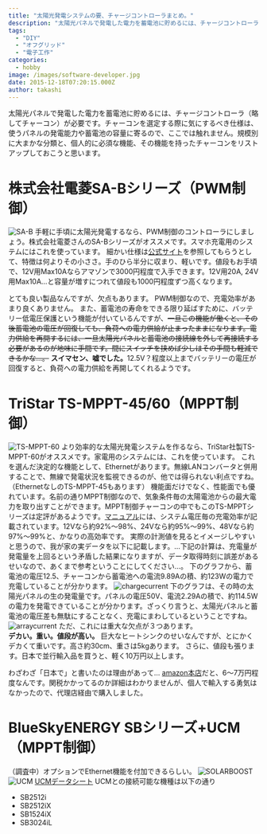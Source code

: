```yaml
---
title: "太陽光発電システムの要、チャージコントローラまとめ。"
description: "太陽光パネルで発電した電力を蓄電池に貯めるには、チャージコントローラ（略してチャーコン）が必要です。チャーコンを選定する際に気にするべき仕様は、使うパネルの発電..."
tags:
  - "DIY"
  - "オフグリッド"
  - "電子工作"
categories:
  - hobby
image: /images/software-developer.jpg
date: 2015-12-18T07:20:15.000Z
author: takashi
---
```



太陽光パネルで発電した電力を蓄電池に貯めるには、チャージコントローラ（略してチャーコン）が必要です。チャーコンを選定する際に気にするべき仕様は、使うパネルの発電能力や蓄電池の容量に寄るので、ここでは触れません。規模別に大まかな分類と、個人的に必須な機能、その機能を持ったチャーコンをリストアップしておこうと思います。
<h1>株式会社電菱SA-Bシリーズ（PWM制御）</h1>
<img src="http://www.denryo.com/solar_controller/charge_discharge/img/p/sa-ba.gif" alt="SA-B" />
手軽に手頃に太陽光発電するなら、PWM制御のコントローラにしましょう。株式会社電菱さんのSA-Bシリーズがオススメです。スマホ充電用のシステムにはこれを使っています。
細かい仕様は<a href="http://www.denryo.com/solar_controller/charge_discharge/sa-ba.html">公式サイト</a>を参照してもらうとして、特徴は何よりその小ささ。手のひら半分に収まり、軽いです。値段もお手頃で、12V用Max10Aならアマゾンで3000円程度で入手できます。12V用20A, 24V用Max10A…と容量が増すにつれて値段も1000円程度ずつ高くなります。



とても良い製品なんですが、欠点もあります。
PWM制御なので、充電効率があまり良くありません。
また、蓄電池の寿命をできる限り延ばすために、バッテリー低電圧保護という機能が付いているんですが、~~一旦この機能が働くと、その後蓄電池の電圧が回復しても、負荷への電力供給が止まったままになります。電力供給を再開するには、一旦太陽光パネルと蓄電池の接続線を外して再接続する必要があるのが地味に手間です。間にスイッチを挟めば少しはその手間も軽減できるかな…。~~ <strong>スイマセン、嘘でした。</strong>12.5V？程度以上までバッテリーの電圧が回復すると、負荷への電力供給を再開してくれるようです。
<h1>TriStar TS-MPPT-45/60（MPPT制御）</h1>
<img src="http://www.morningstarcorp.com/wp-content/uploads/2013/11/TS-MPPT_Angled-60-F_retouch_feature.png" alt="TS-MPPT-60" />
より効率的な太陽光発電システムを作るなら、TriStar社製TS-MPPT-60がオススメです。家電用のシステムには、これを使っています。
これを選んだ決定的な機能として、Ethernetがあります。無線LANコンバータと併用することで、無線で発電状況を監視できるのが、他では得られない利点ですね。（EthernetなしのTS-MPPT-45もあります）
機能面だけでなく、性能面でも優れています。名前の通りMPPT制御なので、気象条件毎の太陽電池からの最大電力を取り出すことができます。MPPT制御チャーコンの中でもこのTS-MPPTシリーズは定評があるようです。<a href="http://www.morningstarcorp.com/wp-content/uploads/2014/02/150V-TS-MPPT-Operators-Manual.pdf">マニュアル</a>には、システム電圧毎の充電効率が記載されています。12Vなら約92%〜98%、24Vなら約95%〜99%、48Vなら約97%〜99%と、かなりの高効率です。
実際の計測値を見るとイメージしやすいと思うので、我が家の実データを以下に記載します。…下記の計算は、充電量が発電量を上回るという矛盾した結果になりますが、データ取得時刻に誤差があるせいなので、あくまで参考ということにしてください…。
下のグラフから、蓄電池の電圧12.5、チャーコンから蓄電池への電流9.89Aの積、約123Wの電力で充電していることが分かります。
<img src="https://farm6.staticflickr.com/5698/21661854836_fa3cf5c416_z_d.jpg" alt="chargecurrent" />
下のグラフは、その時の太陽光パネルの生の発電量です。パネルの電圧50V、電流2.29Aの積で、約114.5Wの電力を発電できていることが分かります。ざっくり言うと、太陽光パネルと蓄電池の電圧差も無駄にすることなく、充電にまわしているということですね。
<img src="https://farm1.staticflickr.com/636/21065228364_58aed76ccc_z_d.jpg" alt="arraycurrent" />
ただ、これには重大な欠点が３つあります。<br />
<strong>デカい。重い。値段が高い。</strong>
巨大なヒートシンクのせいなんですが、とにかくデカくて重いです。高さ約30cm、重さは5kgあります。
さらに、値段も張ります。日本で並行輸入品を買うと、軽く10万円以上します。

わざわざ「日本で」と書いたのは理由があって… <a href="http://www.amazon.com/Morningstar-TS-MPPT-60-Tristar-Mppt-Amp/dp/B007NMVL7E">amazon本店</a>だと、6〜7万円程度なんです。関税かかってるのか詳細はわかりませんが、個人で輸入する勇気はなかったので、代理店経由で購入しました。
<h1>BlueSkyENERGY SBシリーズ+UCM（MPPT制御）</h1>
（調査中）オプションでEthernet機能を付加できるらしい。
<img src="http://www.blueskyenergyinc.com/images/site/product-family-banner.jpg" alt="SOLARBOOST" /><img src="http://www.blueskyenergyinc.com/images/made/images/uploads/products/UCM_1_150_150.jpg" alt="UCM" />
<a href="http://www.blueskyenergyinc.com/uploads/pdf/BSE_UCM_datasheet.pdf">UCMデータシート</a>
UCMとの接続可能な機種は以下の通り
<ul>
<li>SB2512i</li>
<li>SB2512iX</li>
<li>SB1524iX</li>
<li>SB3024iL</li>
</ul>